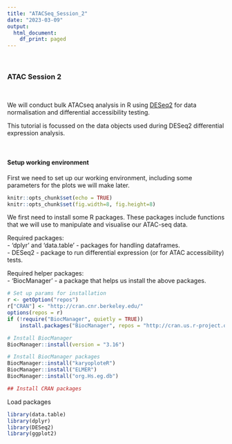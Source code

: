 ```yaml
---
title: "ATACSeq_Session_2"
date: "2023-03-09"
output:
  html_document:
    df_print: paged
---
```


</br>

### **ATAC Session 2**
</br>

We will conduct bulk ATACseq analysis in R using [DESeq2](https://genomebiology.biomedcentral.com/articles/10.1186/s13059-014-0550-8) for data normalisation and differential accessibility testing.

This tutorial is focussed on the data objects used during DESeq2 differential expression analysis.

</br>

#### **Setup working environment**

First we need to set up our working environment, including some parameters for the plots we will make later.

```r
knitr::opts_chunk$set(echo = TRUE)
knitr::opts_chunk$set(fig.width=8, fig.height=8) 
```

We first need to install some R packages. These packages include functions that we will use to manipulate and visualise our ATAC-seq data.  

Required packages:  
- 'dplyr' and 'data.table' - packages for handling dataframes.    
- DESeq2 - package to run differential expression (or for ATAC accessibility) tests.   

Required helper packages:  
- 'BiocManager' - a package that helps us install the above packages. 

```r

# Set up params for installation
r <- getOption("repos")
r["CRAN"] <- "http://cran.cnr.berkeley.edu/"
options(repos = r)
if (!require("BiocManager", quietly = TRUE))
    install.packages("BiocManager", repos = "http://cran.us.r-project.org")

# Install BiocManager
BiocManager::install(version = "3.16")

# Install BiocManager packages
BiocManager::install("karyoploteR")
BiocManager::install("ELMER")
BiocManager::install("org.Hs.eg.db")

## Install CRAN packages


```

Load packages

```r
library(data.table)
library(dplyr)
library(DESeq2)
library(ggplot2)
```

</br>

